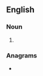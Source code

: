 ==English==

===Noun===
{{head|en|noun form}}

# {{plural of|zufolo|lang=en}}

===Anagrams===
* {{anagrams|en|a=floosuz|zoofuls}}